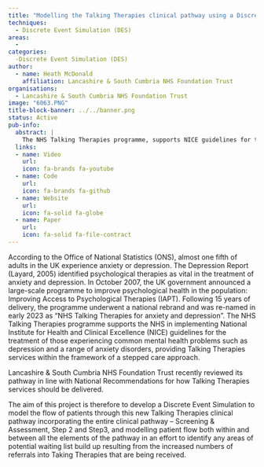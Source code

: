 ```yaml
---
title: "Modelling the Talking Therapies clinical pathway using a Discrete Event Simulation"
techniques:
  - Discrete Event Simulation (DES)
areas:
  -
categories:
  -Discrete Event Simulation (DES)
author:
  - name: Heath McDonald
    affiliation: Lancashire & South Cumbria NHS Foundation Trust
organisations:
  - Lancashire & South Cumbria NHS Foundation Trust
image: "6063.PNG"
title-block-banner: ../../banner.png
status: Active
pub-info:
  abstract: |
    The NHS Talking Therapies programme, supports NICE guidelines for treating anxiety and depression. The aim is to develop a Discrete Event Simulation to model patient flow through the new clinical pathway. This project will identify potential waiting list build-ups due to increased referrals into Talking Therapies.
  links:
  - name: Video
    url:
    icon: fa-brands fa-youtube
  - name: Code
    url:
    icon: fa-brands fa-github
  - name: Website
    url:
    icon: fa-solid fa-globe
  - name: Paper
    url:
    icon: fa-solid fa-file-contract
---
```


According to the Office of National Statistics (ONS), almost one fifth of adults in the UK experience anxiety or depression. The Depression Report (Layard, 2005) identified psychological therapies as vital in the treatment of anxiety and depression. In October 2007, the UK government announced a large-scale programme to improve psychological health in the population: Improving Access to Psychological Therapies (IAPT).
Following 15 years of delivery, the programme underwent a national rebrand and was re-named in early 2023 as “NHS Talking Therapies for anxiety and depression”. The NHS Talking Therapies programme supports the NHS in implementing National Institute for Health and Clinical Excellence (NICE) guidelines for the treatment of those experiencing common mental health problems such as depression and a range of anxiety disorders, providing Talking Therapies services within the framework of a stepped care approach.

Lancashire & South Cumbria NHS Foundation Trust recently reviewed its pathway in line with National Recommendations for how Talking Therapies services should be delivered.

The aim of this project is therefore to develop a Discrete Event Simulation to model the flow of patients through this new Talking Therapies clinical pathway incorporating the entire clinical pathway – Screening & Assessment, Step 2 and Step3, and modelling patient flow both within and between all the elements of the pathway in an effort to identify any areas of potential waiting list build up resulting from the increased numbers of referrals into Taking Therapies that are being received.
